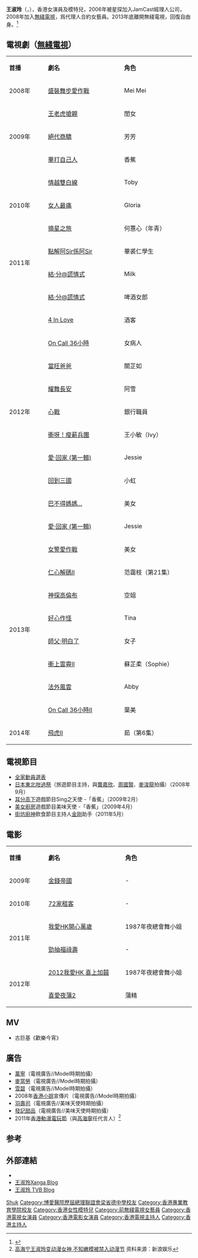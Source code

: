 {{Otheruses|王淑玲}}
{{otheruses|subject=女藝人的暱稱|other=水果|香蕉}}
{{blpsources|time=2021-06-01}}
{{藝人
| 姓名 = 王淑玲
| 類型 = 女演員
| 英文名   = Vanko
| 暱稱     = 阿Van、小丸子、香蕉
| 國籍     = {{CHN-HKG}}
| 出生日期 = {{birth_date_and_age|1989|12|27}}
| 出生地點 = {{HKG-1959}}
| 職業     = [[模特兒|模特兒]]、[[演員|演員]]
| 語言     = [[廣東話|廣東話]]、[[英語|英語]]及[[普通話|普通話]]
| 教育程度 = [[香港專業教育學院|香港專業教育學院]]工商管理
| 母校 = [[博愛醫院歷屆總理聯誼會梁省德中學|博愛醫院歷屆總理聯誼會梁省德中學]]
| 活躍年代 = 2007年至今
| 经纪公司 = JamCast經理人公司<br>[[無綫電視|無綫電視]]（2008—2013）
| 電視節目 = 
}}

'''王淑玲'''（{{lang|en|Vanko Wong}}，{{bd|1989年|12月27日|catIdx=W王}}），香港女演員及模特兒，2006年被星探加入JamCast經理人公司，2008年加入[[無綫電視|無綫電視]]，爲代理人合約女藝員。2013年底離開無綫電視，回復自由身。<REF>
{{Cite web |url=http://orientaldaily.on.cc/cnt/entertainment/20100313/00282_012.html |title=存档副本 |accessdate=2018-01-03 |archive-date=2010-05-24 |archive-url=https://web.archive.org/web/20100524060722/http://orientaldaily.on.cc/cnt/entertainment/20100313/00282_012.html |dead-url=no }}
</REF>

== 電視劇（[[無綫電視|無綫電視]]） ==
{|class="wikitable" width="65%"
|- style="background:pink; color:black" align="center"
|style="width:10%"|'''首播'''||style="width:21%"|'''劇名'''||style="width:19%"|'''角色'''
|-
|2008年||[[盛裝舞步愛作戰|盛裝舞步愛作戰]]||Mei Mei
|-
|rowspan="3"|2009年||[[王老虎搶親_(電視劇)|王老虎搶親]]||閨女
|-
|[[絕代商驕|絕代商驕]]||芳芳
|-
|[[畢打自己人|畢打自己人]]||香蕉
|-
|rowspan="3"|2010年||[[情越雙白線|情越雙白線]]||Toby
|-
|[[女人最痛|女人最痛]]||Gloria
|-
|[[摘星之旅|摘星之旅]]||何蕙心（年青）
|-
|rowspan="2"|2011年||[[點解阿Sir係阿Sir|點解阿Sir係阿Sir]]||畢裘仁學生
|-
|[[結·分@謊情式|結·分@謊情式]]||Milk
|-
|rowspan="11"|2012年||[[結·分@謊情式|結·分@謊情式]]||啤酒女郎
|-
|[[4_In_Love_(電視劇)|4 In Love]]||酒客
|-
|[[On_Call_36小時|On Call 36小時]]||女病人
|-
|[[當旺爸爸|當旺爸爸]]||關芷如
|-
|[[耀舞長安|耀舞長安]]||阿雪
|-
|[[心戰_(電視劇)|心戰]]||銀行職員
|-
|[[衝呀！瘦薪兵團|衝呀！瘦薪兵團]]||王小敏（Ivy）
|-
|[[愛·回家_(第一輯)|愛·回家 (第一輯)]]||Jessie
|-
|[[回到三國|回到三國]]||小虹
|-
|[[巴不得媽媽...|巴不得媽媽...]]||美女
|-
|[[愛·回家_(第一輯)|愛·回家 (第一輯)]]||Jessie
|-
|rowspan="8"|2013年||[[女警愛作戰|女警愛作戰]]||美女
|-
|[[仁心解碼II|仁心解碼II]]||范靄枝（第21集）
|-
|[[神探高倫布|神探高倫布]]||空姐
|-
|[[好心作怪|好心作怪]]||Tina
|-
|[[師父·明白了|師父·明白了]]||女子
|-
|[[衝上雲霄II|衝上雲霄II]]||蘇芷柔（Sophie）
|-
|[[法外風雲|法外風雲]]||Abby
|-
|[[On_Call_36小時II|On Call 36小時II]]||葉美
|-
|2014年||[[飛虎II|飛虎II]]||茹（第6集）
|}

== 電視節目 ==
*[[全家動員選表|全家動員選表]]
*[[日本東北咁過祭|日本東北咁過祭]]（旅遊節目主持，與[[龔嘉欣|龔嘉欣]]、[[周國賢|周國賢]]、[[麥浚龍|麥浚龍]]拍攝）（2008年9月）
*[[耳分高下|耳分高下]]遊戲節目Sing之天使 -「香蕉」（2009年2月）
*[[美女廚房_(第二輯)|美女廚房]]遊戲節目美味天使 -「香蕉」（2009年4月）
*[[街坊廚神|街坊廚神]]飲食節目主持人[[金剛_(藝人)|金刚]]助手（2011年5月）

==電影==
{|class="wikitable" width="65%"
|- style="background:pink; color:black" align="center"
|style="width:10%"|'''首播'''||style="width:21%"|'''劇名'''||style="width:19%"|'''角色'''
|-
|2009年||[[金錢帝國|金錢帝國]]||-
|-
|2010年||[[72家租客|72家租客]]||-
|-
|rowspan="2"|2011年||[[我愛HK開心萬歲|我愛HK開心萬歲]]||1987年夜總會舞小姐
|-
|[[勁抽福祿壽|勁抽福祿壽]]||-
|-
|rowspan="2"|2012年||[[2012我愛HK_喜上加囍|2012我愛HK 喜上加囍]]||1987年夜總會舞小姐
|-
|[[喜愛夜蒲2|喜愛夜蒲2]]||蒲精
|}

== MV ==
*古巨基《歡樂今宵》

== 廣告 ==
*[[萬寧_(零售商)|萬寧]]（電視廣告//Model時期拍攝）
*[[麥當勞|麥當勞]]（電視廣告//Model時期拍攝）
*[[雪碧|雪碧]]（電視廣告//Model時期拍攝）
*2008年[[香港小姐|香港小姐]]宣傳片（電視廣告//Model時期拍攝）
*[[羽壽司|羽壽司]]（電視廣告//美味天使時期拍攝）
*[[發記甜品|發記甜品]]（電視廣告//美味天使時期拍攝）
*2011年[[香港動漫電玩節|香港動漫電玩節]]（與[[高海寧|高海寧]]任代言人）<ref>[http://ent.sina.com.cn/s/h/2011-07-27/07403369987.shtml 高海宁王淑玲变动漫女神 不知嫩模被禁入动漫节] {{Wayback|url=http://ent.sina.com.cn/s/h/2011-07-27/07403369987.shtml |date=20160304142234 }}资料来源：新浪娱乐</ref>

== 参考 ==
{{reflist}}

== 外部連結 ==
* {{sinaweibo|wongvanko}}
* [http://www.xanga.com/vAnKo 王淑玲Xanga Blog] {{Wayback|url=http://www.xanga.com/vAnKo |date=20081223040410 }}
* [http://blog.tvb.com/vankowong/ 王淑玲 TVB Blog] {{Wayback|url=http://blog.tvb.com/vankowong/ |date=20090622061916 }}

{{Authority control}}
{{DEFAULTSORT:Wong}}
[[Category:王姓|Shuk]]
[[Category:博愛醫院歷屆總理聯誼會梁省德中學校友|Category:博愛醫院歷屆總理聯誼會梁省德中學校友]]
[[Category:香港專業教育學院校友|Category:香港專業教育學院校友]]
[[Category:香港女性模特兒|Category:香港女性模特兒]]
[[Category:前無綫電視女藝員|Category:前無綫電視女藝員]]
[[Category:香港電視女演員|Category:香港電視女演員]]
[[Category:香港電影女演員|Category:香港電影女演員]]
[[Category:香港電視主持人|Category:香港電視主持人]]
[[Category:香港主持人|Category:香港主持人]]